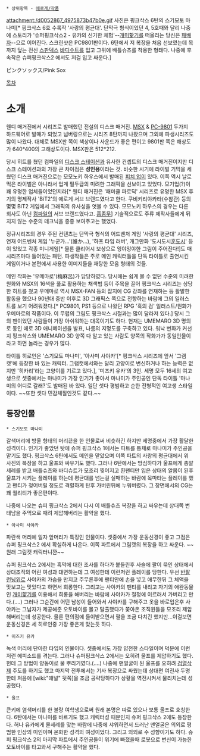  * 상위항목 - [[에로게/작품]]

attachment:/d0052867_4975873b47b0e.gif
사진은 핑크삭스 6탄의 스기모토 마나미[* 핑크삭스 6호 수록작 '사랑의 평균대'. 단막극 형식이었던 4, 5호때와 달리 나중에 스토리가 '슈퍼핑크삭스2 - 유카의 신기한 체험'--[[개미핥기]]를 떠올리는 당신은 [[패배자]]--으로 이어진다. 스크린샷은 PC9801판이다. 6탄에서 저 복장을 처음 선보였는데 목까지 덮는 전신 [[스판덱스]] [[바디슈트]]를 입고 그위에 배틀슈츠를 착용한 형태다. 나중에 후속작은 슈퍼핑크삭스2 에서도 저걸 입고 싸운다.] 

ピンクソックス/Pink Sox

[[목차]] 

= 소개 =

웬디 매거진에서 시리즈로 발매했던 전설의 디스크 매거진. [[MSX]] & [[PC-9801]] 두가지 하드웨어로 발매가 되었고 넘버링으로는 시리즈 8탄까지 나왔으며 그외에 파생시리즈도 많이 나왔다. 대체로 MSX판 쪽이 색상이나 사운드가 좋은 편이고 9801판 쪽은 해상도가 640*400의 고해상도이다. MSX판은 512*212.

당시 히트를 쳤던 컴파일의 [[디스크 스테이션]]과 유사한 컨셉트의 디스크 매거진이지만 디스크 스테이션과의 가장 큰 차이점은 '''성인용'''이라는 것. 비슷한 시기에 라이벌 기믹을 세웠던 디스크 매거진으로는 모모노키 하우스에서 발매된 [[피치 업]]이 있다. 이쪽 역시 날로 먹은 라이벌은 아니라서 업계 필두급의 미려한 그래픽을 선보이고 있었다. 모기업(?)이 꽤 유명한 업체들이었던지라[* 웬디 매거진은 '패미클 파로딕' 시리즈로 유명한 MSX 후기의 명제작사 'BiT2'의 에로게 서브 브랜드였다고 한다. 쿠비키리야카타(수참관) 등의 몇몇 BiT2 게임에서 그래픽의 유사성을 엿볼 수 있다. 모모노키 하우스의 경우는 다른 회사도 아닌 [[컴파일]]의 서브 브랜드였다고. [[흠좀무]]] 기술적으로도 주류 제작사들에게 뒤지지 않는 수준의 테크닉을 종종 보여주고는 했었다.

정규시리즈의 경우 주된 컨텐츠는 단막극 형식의 어드벤처 게임 '사랑의 평균대' 시리즈, 연재 어드벤처 게임 '누군가...'(誰か...), '하프 타임 러버', 개그만화 '도시도시[[훈도시]]' 등이 있었고 각종 미니게임[* 물론 클리어시 보상으로 잉야잉야한 그림이 주어진다!]도 매 시리즈마다 들어있는 패턴. 파생작들은 주로 메인 캐릭터들을 단독 타이틀로 출연시킨 게임이거나 본편에서 사용한 이미지들을 재탕한 모음 형태의 것들.

메인 작화는 '우메마로'(梅麻呂)가 담당하였다. 당시에는 쉽게 볼 수 없던 수준의 미려한 원화와 MSX의 16색을 풀로 활용하는 채색법 등이 주목을 끌어 핑크삭스 시리즈는 상당한 히트를 쳤고 우메마로 역시 MSX-FAN 등의 잡지에 CG 강좌를 연재하는 등 활발한 활동을 했으나 90년대 중반 이후로 3D 그래픽스 쪽으로 전향하는 바람에 그의 일러스트를 보기 어려워졌다.[* PC9801, PS1 등으로 나왔던 RPG '흑의 검' 일러스트/원화가 우메마로의 작품이다. 이 무렵의 그림도 핑크삭스 시절과는 많이 달라져 있다.] 당시 그의 팬이었던 사람들이 가장 아쉬워하는 대목이기도 하다. 현재는 UMEMARO 3D 명의로 동인 에로 3D 애니메이션을 발표, 나름의 지명도를 구축하고 있다. 워낙 변화가 커선지 핑크삭스와 UMEMARO 3D 양쪽 다 알고 있는 사람도 양쪽의 작화가가 동일인물이라고 하면 놀라는 경우가 많다.

타이틀 히로인은 '스기모토 마나미', '아사미 사야카'[* 핑크삭스 시리즈에 앞서 '그램캣'에 등장한 바 있는 캐릭터. 그램캣에서와는 달리 고양이로 변신하거나 하는 능력은 없지만 '히카리'라는 고양이를 기르고 있다.], '미즈키 유카'의 3인. 세명 모두 16세의 여고생으로 셋중에서는 마나미가 가장 인기가 좋아서 마나미가 주인공인 단독 타이틀 '마나미의 어디로 갈래?'도 발매된 바 있다. 일단 셋다 평범하고 순한 전형적인 여고생 스타일이다. ~~또한 셋다 민감체질인것도 같다.~~

== 등장인물 ==
 * 스기모토 마나미

갈색머리에 방울 형태의 머리끈을 한 인물로써 비슷하긴 하지만 세명중에서 가장 활달한 성격이다. 인기가 좋았던 탓에 슈퍼 핑크삭스 1에서는 파트를 통채로 마나미가 주인공을 맡기도 했다. 핑크삭스 6탄에서도 메인을 맡았으며 이쪽 파트의 사랑의 평균대에서 위 사진의 복장을 하고 울프와 싸우기도 했다. 그러나 6탄에서는 방심하다가 울프에게 총알세례를 받고 배틀슈츠와 바디슈트가 모조리 찢어지고 흰팬티만 입은 상태의 알몸이 된후 울프가 시키는 플레이를 하는데 평균대를 넘는걸 실패하는 바람에 목마타는 플레이를 했고 팬티가 젖어버릴 정도로 격렬하게 탄후 가버린뒤에 누워버렸다. 그 장면에서의 CG는 꽤 퀄리티가 좋은편이다. 

나중에 나오는 슈퍼 핑크삭스 2에서 다시 이 배틀슈츠 복장을 하고 싸우는데 상대쪽 변태남을 주먹으로 때려 제압해버리는 활약을 했다.    


 * 아사미 사야카

파란색 머리에 일자 앞머리가 특징인 인물이다. 셋중에서 가장 운동신경이 좋고 그점은 슈퍼 핑크삭스2 에서 확실하게 나온다. 이쪽 파트에서 그림캣의 복장을 하고 싸운다. ~~원래 그림캣 캐릭터니깐~~

슈퍼 핑크삭스 2에서는 흑막에 대한 조사를 하다가 붙들린후 사슬에 팔이 묶인 상태에서 상대조직의 어린 여성과 대면하는데 그 여성한테 이런저런 플레이를 당한다. 우선 [[반팔런닝]]위로 사야카의 가슴을 만지고 주무른후에 팬티안에 손을 넣고 애무한뒤 그 체액을 맛보고는 맛있다고 하면서 희롱한다. 그리고는 사야카의 팬티를 내리고 자기의 애완동물인 [[개미햝기]]를 이용해서 희롱을 해버리는 바람에 사야카가 절정에 이르러서 가버리고 만다.(....) 그러나 그순간에 어떤 남성이 들어와서 사야카를 구해주고 옷을 바로입은후 사야카는 그남자가 제공해준 오토바이를 몰고 탈출했다가 쫒아온 조직원들을 모조리 제압해버리는데 성공한다. 물론 편의점에 들이받으면서 팔을 조금 다치긴 했지만...이걸보면 운동신경은 세 히로인중 가장 좋은게 맞는듯 하다.         


 * 미즈키 유카

녹색 머리에 단아한 타입의 인물이다. 셋중에서도 가장 얌전한 스타일이며 덕분에 이런저런 에피소드를 겪는다. 그러나 슈퍼핑크삭스 2에서는 오히려 울프를 제압하기도 했다. 헌데 그 방법이 양동이로 물 뿌리기였다.(....) 나중에 맨얼굴이 된 울프를 오히려 [[검열삭제]] 주도를 하기도 했고 마지막 전투에서는 기사 복장으로 싸웠는데 상대편 여전사 두명한테 처음에 [wiki:"애널" 뒷쪽]을 조금 공략당하다가 상황을 역전시켜서 물리치는데 성공했다.    

 * 울프

큰키에 염색머리를 한 불량 여학생으로써 원래 본명은 따로 있으나 보통 울프로 호칭한다. 6탄에서는 마나미를 바르기도 했고 캐릭터성 때문인지 슈퍼 핑크삭스 2에도 등장한다. 허나 유카에게 물세례를 맞는 바람에 나중에 샤워하면서 드러난 맨얼굴은 의외로 평범한 인상의 미인이며 온화한 성격의 여성이었다. 그리고 의외로 수 성향이기도 하다. 슈퍼 핑크삭스 2의 마지막 파트에서 주인공들이 위기에 빠졌을때 로봇으로 변신이 가능한 오토바이를 타고와서 구해주는 활약을 했다.

